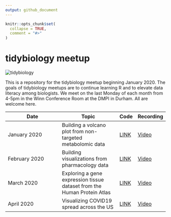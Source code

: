 ```yaml
---
output: github_document
---
```


<!-- README.md is generated from README.Rmd. Please edit that file -->

```r
knitr::opts_chunk$set(
  collapse = TRUE,
  comment = "#>"
)
```
# tidybiology meetup
![tidybiology](README_files/figure-gfm/tidybiology_channel_art.png)
<!-- badges: start -->
<!-- badges: end -->

This is a repository for the tidybiology meetup beginning January 2020. The goals of tidybiology meetups are to continue learning R and to elevate data literacy among biologists. We meet on the last Monday of each month from 4-5pm in the Winn Conference Room at the DMPI in Durham. All are welcome here.

| Date  | Topic | Code | Recording |
| ------------- | ------------- | --- | --- |
| January 2020 | Building a volcano plot from non-targeted metabolomic data | [LINK](2020_01/code) | [Video](https://www.youtube.com/watch?v=wkwFcDkbn28) |
| February 2020 | Building visualizations from pharmacology data | [LINK](2020_02/code) | [Video](https://youtu.be/xiEkGakOQ_Q?t=10) |
| March 2020 | Exploring a gene expression tissue dataset from the Human Protein Atlas | [LINK](2020_03/code) | [Video](https://youtu.be/UD5qITGy_nw) | 
| April 2020 | Visualizing COVID19 spread across the US | [LINK](2020_04/code) | [Video](https://youtube.com) |
